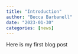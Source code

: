 ---
title: "Introduction"
author: "Becca Barbanell"
date: "2023-01-30"
categories: [news]
---

Here is my first blog post



